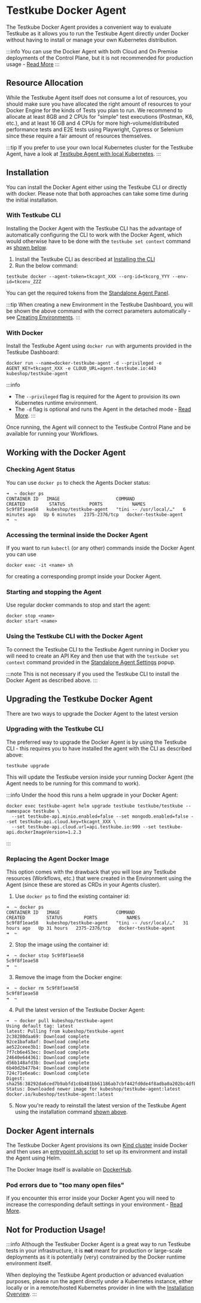 # Testkube Docker Agent

The Testkube Docker Agent provides a convenient way to evaluate Testkube as it allows you to run the Testkube Agent directly under
Docker without having to install or manage your own Kubernetes distribution.

:::info
You can use the Docker Agent with both Cloud and On Premise deployments of the Control Plane, but it is not recommended
for production usage - [Read More](#not-for-production-usage)
:::

## Resource Allocation

While the Testkube Agent itself does not consume a lot of resources, you should make sure you have allocated the
right amount of resources to your Docker Engine for the kinds of Tests you plan to run. We recommend to allocate at least
8GB and 2 CPUs for "simple" test executions (Postman, K6, etc.), and at least 16 GB and 4 CPUs for more
high-volume/distributed performance tests and E2E tests using Playwright, Cypress or Selenium
since these require a fair amount of resources themselves.

:::tip
If you prefer to use your own local Kubernetes cluster for the Testkube Agent, have a look at
[Testkube Agent with local Kubernetes](/articles/install/quickstart-no-k8s).
:::

## Installation

You can install the Docker Agent either using the Testkube CLI or directly with docker. Please note that both approaches can
take some time during the initial installation.

### With Testkube CLI

Installing the Docker Agent with the Testkube CLI has the advantage of automatically configuring the CLI to work
with the Docker Agent, which would otherwise have to be done with the `testkube set context` command as [shown below](#using-the-testkube-cli-with-the-docker-agent).

1. Install the Testkube CLI as described at [Installing the CLI](/articles/install/cli)
2. Run the below command:

```shell
testkube docker --agent-token=tkcagnt_XXX --org-id=tkcorg_YYY --env-id=tkcenv_ZZZ
```

You can get the required tokens from the [Standalone Agent Panel](/testkube-pro/articles/agent-management#managing-the-standalone-agent).

:::tip
When creating a new Environment in the Testkube Dashboard, you will be shown the above command with the correct
parameters automatically - see [Creating Environments](/testkube-pro/articles/environment-management#creating-a-new-environment).
:::

### With Docker

Install the Testkube Agent using `docker run` with arguments provided in the Testkube Dashboard:

```shell
docker run --name=docker-testkube-agent -d --privileged -e AGENT_KEY=tkcagnt_XXX -e CLOUD_URL=agent.testkube.io:443 kubeshop/testkube-agent
```

:::info
- The `--privileged` flag is required for the Agent to provision its own Kubernetes runtime environment.
- The `-d` flag is optional and runs the Agent in the detached mode - [Read More](https://docs.docker.com/reference/cli/docker/container/run/#detach).
:::

Once running, the Agent will connect to the Testkube Control Plane and be available for running your Workflows.

## Working with the Docker Agent

### Checking Agent Status

You can use `docker ps` to check the Agents Docker status:

```shell
➜  ~ docker ps
CONTAINER ID   IMAGE                     COMMAND                  CREATED         STATUS         PORTS           NAMES
5c9f8f1eae58   kubeshop/testkube-agent   "tini -- /usr/local/…"   6 minutes ago   Up 6 minutes   2375-2376/tcp   docker-testkube-agent
➜  ~
```

### Accessing the terminal inside the Docker Agent

If you want to run `kubectl` (or any other) commands inside the Docker Agent you can use

```shell
docker exec -it <name> sh
```

for creating a corresponding prompt inside your Docker Agent.

### Starting and stopping the Agent

Use regular docker commands to stop and start the agent:

```shell
docker stop <name>
docker start <name>
```

### Using the Testkube CLI with the Docker Agent

To connect the Testkube CLI to the Testkube Agent running in Docker you will need to create an API Key
and then use that with the `testkube set context` command provided in the
[Standalone Agent Settings](/testkube-pro/articles/agent-management#managing-the-standalone-agent) popup.

:::note
This is not necessary if you used the Testkube CLI to install the Docker Agent as described above.
:::

## Upgrading the Testkube Docker Agent

There are two ways to upgrade the Docker Agent to the latest version

### Upgrading with the Testkube CLI

The preferred way to upgrade the Docker Agent is by using the Testkube CLI - this requires you to have installed the agent
with the CLI as described above:

```
testkube upgrade
```

This will update the Testkube version inside your running Docker Agent (the Agent needs to be running for this command to work).

:::info
Under the hood this runs a helm upgrade in your Docker Agent:

```
docker exec testkube-agent helm upgrade testkube testkube/testkube --namespace testkube \
  --set testkube-api.minio.enabled=false --set mongodb.enabled=false --set testkube-api.cloud.key=tkcagnt_XXX \
  --set testkube-api.cloud.url=api.testkube.io:999 --set testkube-api.dockerImageVersion=1.2.3
```
:::

### Replacing the Agent Docker Image

This option comes with the drawback that you will lose any Testkube resources (Workflows, etc.)
that were created in the Environment using the Agent (since these are stored as CRDs in your Agents cluster).

1. Use `docker ps` to find the existing container id:

```shell
➜  ~ docker ps
CONTAINER ID   IMAGE                     COMMAND                  CREATED        STATUS        PORTS           NAMES
5c9f8f1eae58   kubeshop/testkube-agent   "tini -- /usr/local/…"   31 hours ago   Up 31 hours   2375-2376/tcp   docker-testkube-agent
➜  ~
```

2. Stop the image using the container id:

```shell
➜  ~ docker stop 5c9f8f1eae58
5c9f8f1eae58
➜  ~
```

3. Remove the image from the Docker engine:

```shell
➜  ~ docker rm 5c9f8f1eae58
5c9f8f1eae58
➜  ~
```

4. Pull the latest version of the Testkube Docker Agent:

```shell
➜  ~ docker pull kubeshop/testkube-agent
Using default tag: latest
latest: Pulling from kubeshop/testkube-agent
2c38280daa69: Download complete
92ce1bafa8af: Download complete
ae522ceee3b1: Download complete
7f7cb6e453ec: Download complete
24640e644361: Download complete
d56b148afd3b: Download complete
6b40d2b477b4: Download complete
724c71e6ea6c: Download complete
Digest: sha256:38292da6ced7b9abfd1c6b481bb61186ab7cbf442fd0de4f8adba0a202bc4dfb
Status: Downloaded newer image for kubeshop/testkube-agent:latest
docker.io/kubeshop/testkube-agent:latest
```

5. Now you're ready to reinstall the latest version of the Testkube Agent using the installation command [shown above](#installation).

## Docker Agent internals

The Testkube Docker Agent provisions its own [Kind cluster](https://kind.sigs.k8s.io/) inside Docker and then uses an
[entrypoint.sh script](https://github.com/kubeshop/testkube/blob/main/build/kind/entrypoint.sh) to set up its environment and install the Agent using Helm.

The Docker Image itself is available on [DockerHub](https://hub.docker.com/r/kubeshop/testkube-agent).

### Pod errors due to "too many open files"

If you encounter this error inside your Docker Agent you will need to increase the corresponding default settings
in your environment - [Read More](https://kind.sigs.k8s.io/docs/user/known-issues/#pod-errors-due-to-too-many-open-files).

## Not for Production Usage!

:::info
Although the Testkuber Docker Agent is a great way to run Testkube tests in your infrastructure, it is **not** meant
for production or large-scale deployments as it is potentially (very) constrained by the Docker runtime environment itself.

When deploying the Testkube Agent production or advanced evaluation purposes, please run the agent directly under a
Kubernetes instance, either locally or in a remote/hosted Kubernetes provider in line with the
[Installation Overview](/articles/install/overview).
:::
